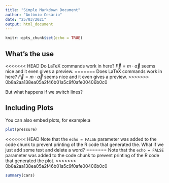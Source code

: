 ```yaml
---
title: "Simple Markdown Document"
author: "António Cesário"
date: "25/03/2021"
output: html_document
---
```


```r
knitr::opts_chunk$set(echo = TRUE)
```

## What's the use

<<<<<<< HEAD
Do LaTeX commands work in here? $\vec{F} = m \cdot \vec{a}$ seems nice and it even gives a preview.
=======
Does LaTeX commands work in here? $\vec{F} = m \cdot \vec{a}$ seems nice and it even gives a preview.
>>>>>>> 0b8a2aa138ea05a2f46b01a5c9f0afe00406b0c0

But what happens if we switch lines?


## Including Plots

You can also embed plots, for example:a

```r
plot(pressure)
```

<<<<<<< HEAD
Note that the `echo = FALSE` parameter was added to the code chunk to prevent printing of the R code that generated the. What if we just add some text and delete a word?
=======
Note that the `echo = FALSE` parameter was added to the code chunk to prevent printing of the R code that generated the plot.
>>>>>>> 0b8a2aa138ea05a2f46b01a5c9f0afe00406b0c0

```r
summary(cars)
```
